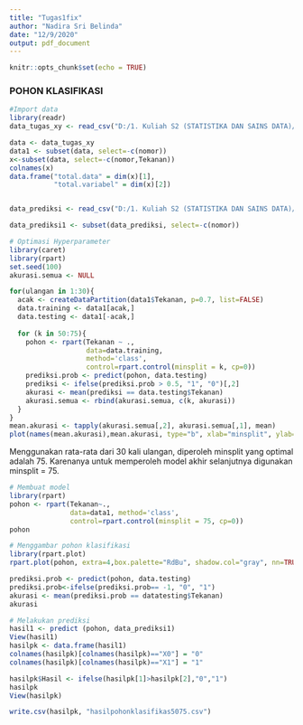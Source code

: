 ---
title: "Tugas1fix"
author: "Nadira Sri Belinda"
date: "12/9/2020"
output: pdf_document
---

```{r setup, include=FALSE}
knitr::opts_chunk$set(echo = TRUE)
```

### POHON KLASIFIKASI
```{r}
#Import data
library(readr)
data_tugas_xy <- read_csv("D:/1. Kuliah S2 (STATISTIKA DAN SAINS DATA)/Materi Kuliah/SEMESTER 1/4. Sains Data/Pertemuan 12/Tugas ppt dan csv/data tugas xy.csv")

data <- data_tugas_xy
data1 <- subset(data, select=-c(nomor))
x<-subset(data, select=-c(nomor,Tekanan))
colnames(x)
data.frame("total.data" = dim(x)[1],
           "total.variabel" = dim(x)[2])


data_prediksi <- read_csv("D:/1. Kuliah S2 (STATISTIKA DAN SAINS DATA)/Materi Kuliah/SEMESTER 1/4. Sains Data/Pertemuan 12/Tugas ppt dan csv/data prediksi.csv")

data_prediksi1 <- subset(data_prediksi, select=-c(nomor))

```

```{r}
# Optimasi Hyperparameter
library(caret)
library(rpart)
set.seed(100)
akurasi.semua <- NULL

for(ulangan in 1:30){
  acak <- createDataPartition(data1$Tekanan, p=0.7, list=FALSE)
  data.training <- data1[acak,]
  data.testing <- data1[-acak,]
  
  for (k in 50:75){
    pohon <- rpart(Tekanan ~ ., 
                   data=data.training,
                   method='class',
                   control=rpart.control(minsplit = k, cp=0))
    prediksi.prob <- predict(pohon, data.testing)
    prediksi <- ifelse(prediksi.prob > 0.5, "1", "0")[,2]
    akurasi <- mean(prediksi == data.testing$Tekanan)
    akurasi.semua <- rbind(akurasi.semua, c(k, akurasi))
  }
}
mean.akurasi <- tapply(akurasi.semua[,2], akurasi.semua[,1], mean)
plot(names(mean.akurasi),mean.akurasi, type="b", xlab="minsplit", ylab="rata-rata akurasi data testing")

```

Menggunakan rata-rata dari 30 kali ulangan, diperoleh minsplit yang optimal adalah 75. Karenanya untuk memperoleh model akhir selanjutnya digunakan minsplit = 75.

```{r}
# Membuat model
library(rpart)
pohon <- rpart(Tekanan~.,
               data=data1, method='class',
               control=rpart.control(minsplit = 75, cp=0))
pohon

# Menggambar pohon klasifikasi
library(rpart.plot)
rpart.plot(pohon, extra=4,box.palette="RdBu", shadow.col="gray", nn=TRUE)
```

```{r}
prediksi.prob <- predict(pohon, data.testing)
prediksi.prob<-ifelse(prediksi.prob== -1, "0", "1")
akurasi <- mean(prediksi.prob == datatesting$Tekanan)
akurasi
```


```{r}
# Melakukan prediksi
hasil1 <- predict (pohon, data_prediksi1)
View(hasil1)
hasilpk <- data.frame(hasil1)
colnames(hasilpk)[colnames(hasilpk)=="X0"] = "0"
colnames(hasilpk)[colnames(hasilpk)=="X1"] = "1"

hasilpk$Hasil <- ifelse(hasilpk[1]>hasilpk[2],"0","1")
hasilpk
View(hasilpk)
```

```{r}
write.csv(hasilpk, "hasilpohonklasifikas5075.csv")
```

